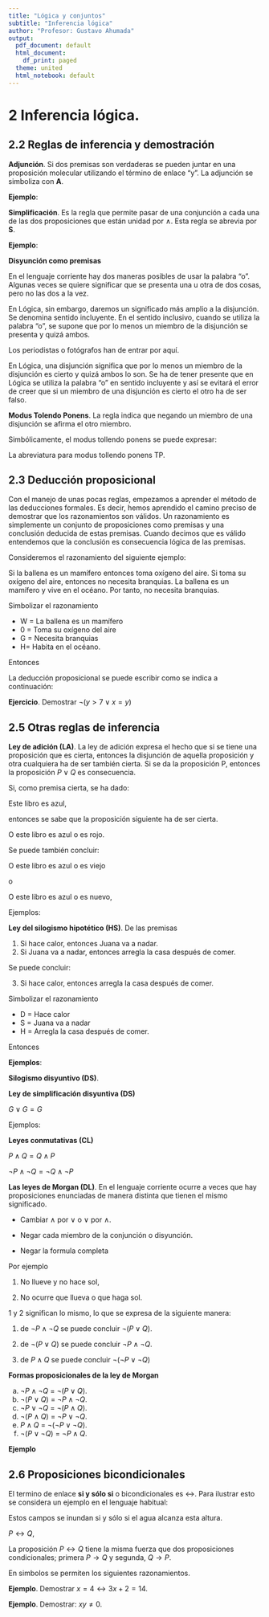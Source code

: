 ```yaml
---
title: "Lógica y conjuntos"
subtitle: "Inferencia lógica" 
author: "Profesor: Gustavo Ahumada"
output:
  pdf_document: default
  html_document:
    df_print: paged
  theme: united
  html_notebook: default
---
```


# 2 Inferencia lógica.

## 2.2 Reglas de inferencia y demostración

**Adjunción**. Si dos premisas son verdaderas se pueden juntar en una proposición molecular utilizando el término de enlace "y". La adjunción se simboliza con **A**.

\begin{align*}
\textrm{ De las premisas } & P   \\
\textrm{  } & Q \\
& \cline{1-2} \\
\textrm{ Se puede concluir } & P \land Q \\
\textrm{ o se puede concluir } & Q \land P
\end{align*}

**Ejemplo**:

\begin{align*}
\textrm{ (1) } & P \\
\textrm{ (2) } & \neg{R} \\
\textrm{ (3) } & P \land \neg{R}
\end{align*}

**Simplificación**. Es la regla que permite pasar de una conjunción a cada una de las dos proposiciones que están unidad por $\land$. Esta regla se abrevia por **S**.

\begin{align*}
\textrm{ De las premisas } & P \land Q   \\
\textrm{ Se puede concluir } & P  \\
\textrm{ o se puede concluir } & Q 
\end{align*}

**Ejemplo**:

\begin{align*}
\textrm{ (1) } & P \land Q \\
\textrm{ (2) } & Q & S1 \\
\end{align*}

**Disyunción como premisas**

En el lenguaje corriente hay dos maneras posibles de usar la palabra "o". Algunas veces se quiere significar que se presenta una u otra de dos cosas, pero no las dos a la vez.

En Lógica, sin embargo, daremos un significado más amplio a la disjunción. Se denomina sentido incluyente. En el sentido inclusivo, cuando se utiliza la palabra "o", se supone que por lo menos un miembro de la disjunción se presenta y quizá ambos.

Los periodistas o fotógrafos han de entrar por aquí.

En Lógica, una disjunción significa que por lo menos un miembro de la disjunción es cierto y quizá ambos lo son. Se ha de tener presente que en Lógica se utiliza la palabra "o" en sentido incluyente y así se evitará el error de creer que si un miembro de una disjunción es cierto el otro ha de ser falso.

**Modus Tolendo Ponens**. La regla indica que negando un miembro de una disjunción se afirma el otro miembro.

Simbólicamente, el modus tollendo ponens se puede expresar:

\begin{align*}
\textrm{ De la premisa } & P \lor Q  \\
\textrm{ y la premisa } & \neg{P} \\
& \cline{1-2} \\
\textrm{ se puede concluir } & Q
\end{align*}

\begin{align*}
\textrm{ De la premisa } & P \lor Q  \\
\textrm{ y la premisa } & \neg{Q} \\
& \cline{1-2} \\
\textrm{ se puede concluir } & P
\end{align*}

La abreviatura para modus tollendo ponens TP.

## 2.3 Deducción proposicional

Con el manejo de unas pocas reglas, empezamos a aprender el método de las deducciones formales. Es decir, hemos aprendido el camino preciso de demostrar que los razonamientos son válidos. Un razonamiento es simplemente un conjunto de proposiciones como premisas y una conclusión deducida de estas premisas. Cuando decimos que es válido entendemos que la conclusión es consecuencia lógica de las premisas. 

Consideremos el razonamiento del siguiente ejemplo:

Si la ballena es un mamífero entonces toma oxígeno del aire. Si toma su
oxígeno del aire, entonces no necesita branquias. La ballena es un mamífero
y vive en el océano. Por tanto, no necesita branquias.

Simbolizar el razonamiento

- W = La ballena es un mamífero
- 0 = Toma su oxígeno del aire
- G = Necesita branquias
- H= Habita en el océano.

Entonces

\begin{align*}
\textrm{ la primera es premisa } & W \rightarrow O \\
\textrm{ la segunda es premisa } & O \rightarrow \neg{G} \\
\textrm{ la tercera es premisa } & W \land H \\
\textrm{ la conclusión es } & \neg{G}.
\end{align*}

La deducción proposicional se puede escribir como se indica a continuación:

\begin{align*}
\textrm{ (1) } & W \rightarrow O & P \\
\textrm{ (2) } & O \rightarrow \neg{G} & P \\
\textrm{ (3) } & W \land H & P \\
\textrm{ (4) } & W  & S3 \\
\textrm{ (5) } & O & PP1 \\
\textrm{ (6) } & \neg{G} & PP2,5 \\
\end{align*}

**Ejercicio**. Demostrar $\neg{(y>7 \lor x=y)}$ 

\begin{align*}
\textrm{ (1) } & x<6 & P \\
\textrm{ (2) } & y>7 \lor x=y \rightarrow \neg{(y=4 \land x<y)}  & P \\
\textrm{ (3) } & y \ne 4 \rightarrow x \nless 6 & P \\
\textrm{ (4) } & x<6 \rightarrow x<y  & P \\
\end{align*}


## 2.5 Otras reglas de inferencia

**Ley de adición (LA)**. La ley de adición expresa el hecho que si se tiene una proposición que es cierta, entonces la disjunción de aquella proposición y otra cualquiera ha de ser también cierta. Si se da la proposición P, entonces la proposición $P \lor Q$ es consecuencia.

Si, como premisa cierta, se ha dado:

Este libro es azul,

entonces se sabe que la proposición siguiente ha de ser cierta.

O este libro es azul o es rojo.

Se puede también concluir:

O este libro es azul o es viejo

o

O este libro es azul o es nuevo,

Ejemplos:

\begin{align*}
\textrm{ (1) } & Q & P \\
\textrm{ (2) } & Q \lor R  & LA1 \\
\end{align*}

\begin{align*}
\textrm{ (1) } & \neg{R} & P \\
\textrm{ (2) } & S \lor \neg{R}  & LA1 \\
\end{align*}

**Ley del silogismo hipotético (HS)**. De las premisas

(1) Si hace calor, entonces Juana va a nadar.
(2) Si Juana va a nadar, entonces arregla la casa después de comer.

Se puede concluir:

(3) Si hace calor, entonces arregla la casa después de comer.

Simbolizar el razonamiento

- D = Hace calor
- S = Juana va a nadar
- H = Arregla la casa después de comer.

Entonces

\begin{align*}
\textrm{ (1) } & D \rightarrow S & P \\
\textrm{ (2) } & S \rightarrow H  & P \\
\textrm{ (3) } & D \rightarrow H  & HS1,2 \\
\end{align*}


**Ejemplos**:

\begin{align*}
\textrm{ (1) } & \neg{P} \rightarrow \neg{Q} & P \\
\textrm{ (2) } & \neg{Q} \rightarrow \neg{R}  & P \\
\textrm{ (3) } & \neg{P} \rightarrow \neg{R}  & HS1,2 \\
\end{align*}

\begin{align*}
\textrm{ (1) } & (P \rightarrow Q) \rightarrow R & P \\
\textrm{ (2) } & R \rightarrow (Q \land T)  & P \\
\textrm{ (3) } & (P \rightarrow Q) \rightarrow (Q \land T)  & HS1,2 \\
\end{align*}

**Silogismo disyuntivo (DS)**.

\begin{align*}
\textrm{ (1) } & \neg{P} \lor Q & P \\
\textrm{ (2) } & \neg{P} \rightarrow \neg{R}  & P \\
\textrm{ (3) } & Q \rightarrow S  & P \\
\textrm{ (3) } & \neg{R} \lor S  & DS1,2,3
\end{align*}


\begin{align*}
\textrm{ (1) } & P \lor \neg{Q} & P \\
\textrm{ (2) } & P \rightarrow R  & P \\
\textrm{ (3) } & Q \rightarrow \neg{S}  & P \\
\textrm{ (3) } & \neg{S} \lor R  & DS1,2,3
\end{align*}

**Ley de simplificación disyuntiva (DS)**

$G \lor G = G$

Ejemplos:

\begin{align*}
\textrm{ (1) } & P \lor P & P \\
\textrm{ (2) } & P  & DS1 \\
\end{align*}


\begin{align*}
\textrm{ (1) } & \neg{S} \lor \neg{S} & P \\
\textrm{ (2) } & \neg{S}  & DS1 \\
\end{align*}

**Leyes conmutativas (CL)**

$P \land Q = Q \land P$

$\neg{P} \land \neg{Q} = \neg{Q} \land \neg{P}$


**Las leyes de Morgan (DL)**. En el lenguaje corriente ocurre a veces que hay proposiciones enunciadas de manera distinta que tienen el mismo significado.

- Cambiar $\land$ por $\lor$ o $\lor$ por $\land$.

- Negar cada miembro de la conjunción o disyunción.

- Negar la formula completa

Por ejemplo

1. No llueve y no hace sol,

2. No ocurre que llueva o que haga sol.

1 y 2 significan lo mismo, lo que se expresa de la siguiente manera:


1. de $\neg{P} \land \neg{Q}$ se puede concluir $\neg({P} \lor Q)$.

2. de $\neg({P} \lor Q)$ se puede concluir $\neg{P} \land \neg{Q}$.

3. de $P \land Q$ se puede concluir $\neg{(\neg{P} \lor \neg{Q})}$


**Formas proposicionales de la ley de Morgan**

a. $\neg{P} \land \neg{Q}$ = $\neg({P} \lor Q)$.
b. $\neg{(P \lor Q)}$ = $\neg{P} \land \neg{Q}$.
c. $\neg{P} \lor \neg{Q}$ = $\neg{(P \land Q)}$.
d. $\neg{(P \land Q)}$ = $\neg{P} \lor \neg{Q}$.
e. $P \land Q$ = $\neg{(\neg{P} \lor \neg{Q})}$.
f. $\neg{(P \lor \neg{Q})}$ = $\neg{P} \land Q$.

**Ejemplo**

\begin{align*}
\textrm{ (1) } & \neg{(\neg{P} \land Q)} & P \\
\textrm{ (2) } & P \lor \neg{Q} & DL1 \\ 
\textrm{ (3) } & \neg{\neg{P}} \lor \neg{Q} & DL1 \\ 
\textrm{ (4) } & \neg{\neg{(P \lor \neg{Q})}} & DL1 \\
\textrm{ (5) } & \neg{\neg{(\neg{\neg{P}} \lor \neg{Q})}} & DL1 
\end{align*}


## 2.6 Proposiciones bicondicionales

El termino de enlace **si y sólo si** o bicondicionales es $\leftrightarrow$. Para ilustrar esto se considera un ejemplo en el lenguaje habitual:

Estos campos se inundan si y sólo si el agua alcanza esta altura.

$P \leftrightarrow Q$, 

La proposición $P \leftrightarrow Q$ tiene la misma fuerza que dos proposiciones condicionales; primera $P \rightarrow Q$ y segunda, $Q \rightarrow P$.

En simbolos se permiten los siguientes razonamientos.

\begin{align*}
\textrm{ } & P \leftrightarrow Q & P  \\
& \cline{1-1} \\
\textrm{ } & P \rightarrow Q & LB 
\end{align*}

\begin{align*}
\textrm{ } & P \leftrightarrow Q & P  \\
& \cline{1-1} \\
\textrm{ } & Q \rightarrow P & LB 
\end{align*}

\begin{align*}
\textrm{ } & P \leftrightarrow Q & P  \\
& \cline{1-1} \\
\textrm{ } & (P \rightarrow Q) \land (Q \rightarrow P) & LB 
\end{align*}

\begin{align*}
\textrm{ } & P \rightarrow Q & P  \\
\textrm{ } & Q \rightarrow P & P  \\
& \cline{1-1} \\
\textrm{ } & P \leftrightarrow Q & LB
\end{align*}

**Ejemplo**. Demostrar $x=4 \leftrightarrow 3x+2=14$.

\begin{align*}
\textrm{ (1) } & 3x+2=14 \leftrightarrow 3x=12 & P \\
\textrm{ (2) } & 3x=12 \leftrightarrow x=4 & P \\ 
\textrm{ (3) } & 3x+2=14 \rightarrow 3x=12 & LB1 \\ 
\textrm{ (4) } & 3x=12 \rightarrow x=4 & LB2 \\
\textrm{ (5) } & 3x+2=14 \rightarrow x=4 & HS3,4 \\
\textrm{ (6) } & x=4 \rightarrow 3x=12 & LB2 \\
\textrm{ (7) } & 3x=12 \rightarrow 3x+2=14   & LB1 \\
\textrm{ (8) } & x=4 \rightarrow 3x+2=14 & HS6,7 \\
\textrm{ (9) } & x=4 \leftrightarrow 3x+2=14 & LB5,8 \\
\end{align*}

**Ejemplo**. Demostrar: $xy \ne 0$.

\begin{align*}
\textrm{ (1) } & y > x \leftrightarrow x = 0 & P \\
\textrm{ (2) } & xy = 0 \leftrightarrow x = 0 & P \\
\textrm{ (3) } & y \ngtr x  & P \\
\textrm{ (4) } & xy = 0 \rightarrow x = 0 & LB2 \\
\textrm{ (5) } & x = 0 \rightarrow y > x & LB1 \\
\textrm{ (6) } & xy = 0 \rightarrow y > x & HS4,5 \\
\textrm{ (7) } & xy \ne 0 & TT3,6 \\
\end{align*}





